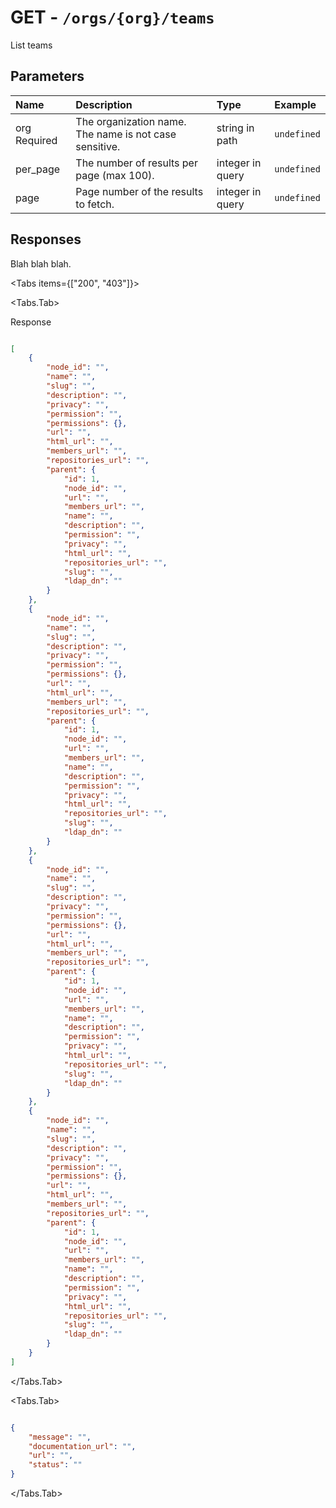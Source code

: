 
# GET - `/orgs/{org}/teams`

List teams

## Parameters

| Name | Description | Type | Example |
| :---- | :---- | :---- | :---- |
| org <span class="bg-blue-100 text-blue-800 text-xs font-medium me-2 px-2.5 py-0.5 rounded dark:bg-blue-900 dark:text-blue-300">Required</span> | The organization name. The name is not case sensitive. | string in path | `undefined` |
| per_page  | The number of results per page (max 100). | integer in query | `undefined` |
| page  | Page number of the results to fetch. | integer in query | `undefined` |

## Responses

Blah blah blah.

<Tabs items={["200", "403"]}>

<Tabs.Tab>

Response

```json

[
    {
        "node_id": "",
        "name": "",
        "slug": "",
        "description": "",
        "privacy": "",
        "permission": "",
        "permissions": {},
        "url": "",
        "html_url": "",
        "members_url": "",
        "repositories_url": "",
        "parent": {
            "id": 1,
            "node_id": "",
            "url": "",
            "members_url": "",
            "name": "",
            "description": "",
            "permission": "",
            "privacy": "",
            "html_url": "",
            "repositories_url": "",
            "slug": "",
            "ldap_dn": ""
        }
    },
    {
        "node_id": "",
        "name": "",
        "slug": "",
        "description": "",
        "privacy": "",
        "permission": "",
        "permissions": {},
        "url": "",
        "html_url": "",
        "members_url": "",
        "repositories_url": "",
        "parent": {
            "id": 1,
            "node_id": "",
            "url": "",
            "members_url": "",
            "name": "",
            "description": "",
            "permission": "",
            "privacy": "",
            "html_url": "",
            "repositories_url": "",
            "slug": "",
            "ldap_dn": ""
        }
    },
    {
        "node_id": "",
        "name": "",
        "slug": "",
        "description": "",
        "privacy": "",
        "permission": "",
        "permissions": {},
        "url": "",
        "html_url": "",
        "members_url": "",
        "repositories_url": "",
        "parent": {
            "id": 1,
            "node_id": "",
            "url": "",
            "members_url": "",
            "name": "",
            "description": "",
            "permission": "",
            "privacy": "",
            "html_url": "",
            "repositories_url": "",
            "slug": "",
            "ldap_dn": ""
        }
    },
    {
        "node_id": "",
        "name": "",
        "slug": "",
        "description": "",
        "privacy": "",
        "permission": "",
        "permissions": {},
        "url": "",
        "html_url": "",
        "members_url": "",
        "repositories_url": "",
        "parent": {
            "id": 1,
            "node_id": "",
            "url": "",
            "members_url": "",
            "name": "",
            "description": "",
            "permission": "",
            "privacy": "",
            "html_url": "",
            "repositories_url": "",
            "slug": "",
            "ldap_dn": ""
        }
    }
]

```

</Tabs.Tab>

<Tabs.Tab>



```json

{
    "message": "",
    "documentation_url": "",
    "url": "",
    "status": ""
}

```

</Tabs.Tab>

</Tabs>